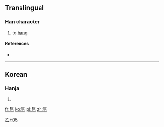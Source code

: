 ==Translingual==

===Han character===
{{Han char|rn=5|rad=乙|as=05|sn=6|four=|canj=尸尸弓 (SSN)}}

# to [[hang]]

====References====
* {{Han ref|kx=0084.141|dj=0171.150|hdz=10052.091|uh=4E6C|ud=20076}}

----

==Korean==

===Hanja===
{{ko-hanja|hangeul=[[걸]]|rv=geol|mr=kŏl}}

# {{defn|lang=ko|sort=乙05}}

[[Category:Korean-only CJKV Characters|乙+05]]

[[fr:乬]]
[[ko:乬]]
[[pl:乬]]
[[zh:乬]]